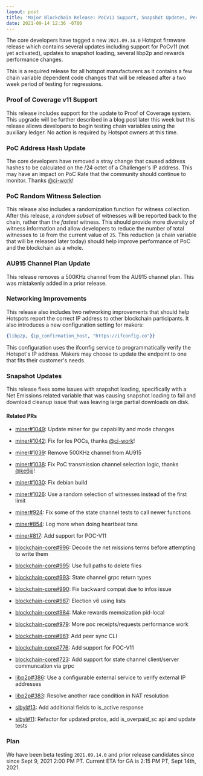 ```yaml
---
layout: post
title: 'Major Blockchain Release: PoCv11 Support, Snapshot Updates, Performance Improvements'
date: 2021-09-14 12:36 -0700
---
```


The core developers have tagged a new `2021.09.14.0` Hotspot firmware release which contains several
updates including support for PoCv11 (not yet activated), updates to snapshot loading, several
libp2p and rewards performance changes.

<!--truncate-->

This is a required release for all hotspot manufacturers as it contains a few chain variable
dependent code changes that will be released after a two week period of testing for regressions.

### Proof of Coverage v11 Support

This release includes support for the update to Proof of Coverage system. This upgrade will be
further described in a blog post later this week but this release allows developers to begin testing
chain variables using the auxiliary ledger. No action is required by Hotspot owners at this time.

### PoC Address Hash Update

The core developers have removed a stray change that caused address hashes to be calculated on the
/24 octet of a Challenger's IP address. This may have an impact on PoC Rate that the community
should continue to monitor. Thanks [@ci-work](https://github.com/ci-work)!

### PoC Random Witness Selection

This release also includes a randomization function for witness collection. After this release, a
_random subset_ of witnesses will be reported back to the chain, rather than the _fastest_ witness.
This should provide more diversity of witness information and allow developers to reduce the number
of total witnesses to `10` from the current value of `25`. This reduction (a chain variable that
will be released later today) should help improve performance of PoC and the blockchain as a whole.

### AU915 Channel Plan Update

This release removes a 500KHz channel from the AU915 channel plan. This was mistakenly added in a
prior release.

### Networking Improvements

This release also includes two networking improvements that should help Hotspots report the correct
IP address to other blockchain participants. It also introduces a new configuration setting for
makers:

```erl
{libp2p, {ip_confirmation_host, "https://ifconfig.co"}}
```

This configuration uses the ifconfig service to programmatically verify the Hotspot's IP address.
Makers may choose to update the endpoint to one that fits their customer's needs.

### Snapshot Updates

This release fixes some issues with snapshot loading, specifically with a Net Emissions related
variable that was causing snapshot loading to fail and download cleanup issue that was leaving large
partial downloads on disk.

#### Related PRs

- [miner#1049](https://github.com/helium/miner/pull/1049): Update miner for gw capability and mode
  changes
- [miner#1042](https://github.com/helium/miner/pull/1042): Fix for los POCs, thanks
  [@ci-work](https://github.com/ci-work)!
- [miner#1039](https://github.com/helium/miner/pull/1039): Remove 500KHz channel from AU915
- [miner#1038](https://github.com/helium/miner/pull/1038): Fix PoC transmission channel selection
  logic, thanks [@ke6jjj](https://github.com/ke6jjj)!
- [miner#1030](https://github.com/helium/miner/pull/1030): Fix debian build
- [miner#1026](https://github.com/helium/miner/pull/1026): Use a random selection of witnesses
  instead of the first limit
- [miner#924](https://github.com/helium/miner/pull/924): Fix some of the state channel tests to call
  newer functions
- [miner#854](https://github.com/helium/miner/pull/854): Log more when doing heartbeat txns
- [miner#817](https://github.com/helium/miner/pull/817): Add support for POC-V11

- [blockchain-core#996](https://github.com/helium/blockchain-core/pull/996): Decode the net missions
  terms before attempting to write them
- [blockchain-core#995](https://github.com/helium/blockchain-core/pull/995): Use full paths to
  delete files
- [blockchain-core#993](https://github.com/helium/blockchain-core/pull/993): State channel grpc
  return types
- [blockchain-core#990](https://github.com/helium/blockchain-core/pull/990): Fix backward compat due
  to infos issue
- [blockchain-core#987](https://github.com/helium/blockchain-core/pull/987): Election v6 using lists
- [blockchain-core#984](https://github.com/helium/blockchain-core/pull/984): Make rewards
  memoization pid-local
- [blockchain-core#979](https://github.com/helium/blockchain-core/pull/979): More poc
  receipts/requests performance work
- [blockchain-core#961](https://github.com/helium/blockchain-core/pull/961): Add peer sync CLI
- [blockchain-core#776](https://github.com/helium/blockchain-core/pull/776): Add support for POC-V11
- [blockchain-core#723](https://github.com/helium/blockchain-core/pull/723): Add support for state
  channel client/server communcation via grpc

- [libp2p#386](https://github.com/helium/erlang-libp2p/pull/386): Use a configurable external
  service to verify external IP addresses
- [libp2p#383](https://github.com/helium/erlang-libp2p/pull/383): Resolve another race condition in
  NAT resolution

- [sibyl#13](https://github.com/helium/sibyl/pull/13): Add additional fields to is_active response
- [sibyl#11](https://github.com/helium/sibyl/pull/11): Refactor for updated protos, add
  is_overpaid_sc api and update tests

### Plan

We have been beta testing `2021.09.14.0` and prior release candidates since since Sept 9, 2021 2:00
PM PT. Current ETA for GA is 2:15 PM PT, Sept 14th, 2021.
